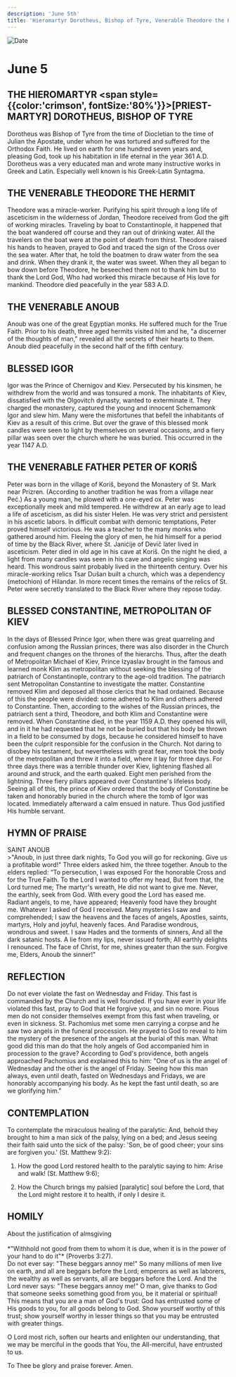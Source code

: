 ```yaml
---
description: 'June 5th'
title: 'Hieromartyr Dorotheus, Bishop of Tyre, Venerable Theodore the Hermit, Venerable Anoub, Blessed Igor'
---
```


<CustomPaginator />
<RunningHead />

<Image src="/title-imprint.png" height={68} width={50} alt="Date" className="title-imprint"/>

# <div id="date">June <Image className="four-dot" src="/four-dot.png" height={15} width={15} alt="" />5</div>

## THE HIEROMARTYR <span style={{color:'crimson', fontSize:'80%'}}>[PRIEST-MARTYR]</span> DOROTHEUS, BISHOP OF TYRE

Dorotheus was Bishop of Tyre from the time of Diocletian to the time of Julian the Apostate, under whom he was tortured and suffered for the Orthodox Faith. He lived on earth for one hundred seven years and, pleasing God, took up his habitation in life eternal in the year 361 A.D. Dorotheus was a very educated man and wrote many instructive works in Greek and Latin. Especially well known is his Greek-Latin Syntagma.

## THE VENERABLE THEODORE THE HERMIT

Theodore was a miracle-worker. Purifying his spirit through a long life of asceticism in the wilderness of Jordan, Theodore received from God the gift of working miracles. Traveling by boat to Constantinople, it happened that the boat wandered off course and they ran out of drinking water. All the travelers on the boat were at the point of death from thirst. Theodore raised his hands to heaven, prayed to God and traced the sign of the Cross over the sea water. After that, he told the boatmen to draw water from the sea and drink. When they drank it, the water was sweet. When they all began to bow down before Theodore, he beseeched them not to thank him but to thank the Lord God, Who had worked this miracle because of His love for mankind. Theodore died peacefully in the year 583 A.D.

## THE VENERABLE ANOUB

Anoub was one of the great Egyptian monks. He suffered much for the True Faith. Prior to his death, three aged hermits visited him and he, "a discerner of the thoughts of man," revealed all the secrets of their hearts to them. Anoub died peacefully in the second half of the fifth century.

## BLESSED IGOR

Igor was the Prince of Chernigov and Kiev. Persecuted by his kinsmen, he withdrew from the world and was tonsured a monk. The inhabitants of Kiev, dissatisfied with the Olgovitch dynasty, wanted to exterminate it. They charged the monastery, captured the young and innocent Schemamonk Igor and slew him. Many were the misfortunes that befell the inhabitants of Kiev as a result of this crime. But over the grave of this blessed monk candles were seen to light by themselves on several occasions, and a fiery pillar was seen over the church where he was buried. This occurred in the year 1147 A.D.

## THE VENERABLE FATHER PETER OF KORIŠ

Peter was born in the village of Koriš, beyond the Monastery of St. Mark near Prizren. (According to another tradition he was from a village near Peć.) As a young man, he plowed with a one-eyed ox. Peter was exceptionally meek and mild tempered. He withdrew at an early age to lead a life of asceticism, as did his sister Helen. He was very strict and persistent in his ascetic labors. In difficult combat with demonic temptations, Peter proved himself victorious. He was a teacher to the many monks who gathered around him. Fleeing the glory of men, he hid himself for a period of time by the Black River, where St. Janićije of Devič later lived in asceticism. Peter died in old age in his cave at Koriš. On the night he died, a light from many candles was seen in his cave and angelic singing was heard. This wondrous saint probably lived in the thirteenth century. Over his miracle-working relics Tsar Dušan built a church, which was a dependency (metochion) of Hilandar. In more recent times the remains of the relics of St. Peter were secretly translated to the Black River where they repose today.

## BLESSED CONSTANTINE, METROPOLITAN OF KIEV

In the days of Blessed Prince Igor, when there was great quarreling and confusion among the Russian princes, there was also disorder in the Church and frequent changes on the thrones of the hierarchs. Thus, after the death of Metropolitan Michael of Kiev, Prince Izyaslav brought in the famous and learned monk Klim as metropolitan without seeking the blessing of the patriarch of Constantinople, contrary to the age-old tradition. The patriarch sent Metropolitan Constantine to investigate the matter. Constantine removed Klim and deposed all those clerics that he had ordained. Because of this the people were divided: some adhered to Klim and others adhered to Constantine. Then, according to the wishes of the Russian princes, the patriarch sent a third, Theodore, and both Klim and Constantine were removed. When Constantine died, in the year 1159 A.D. they opened his will, and in it he had requested that he not be buried but that his body be thrown in a field to be consumed by dogs, because he considered himself to have been the culprit responsible for the confusion in the Church. Not daring to disobey his testament, but nevertheless with great fear, men took the body of the metropolitan and threw it into a field, where it lay for three days. For three days there was a terrible thunder over Kiev, lightening flashed all around and struck, and the earth quaked. Eight men perished from the lightning. Three fiery pillars appeared over Constantine's lifeless body. Seeing all of this, the prince of Kiev ordered that the body of Constantine be taken and honorably buried in the church where the tomb of Igor was located. Immediately afterward a calm ensued in nature. Thus God justified His humble servant.


## HYMN OF PRAISE
<div style={{textAlign:'center', color:'crimson', fontWeight:'bold'}}>
SAINT ANOUB
</div>
>"Anoub, in just three dark nights,  
To God you will go for reckoning.  
Give us a profitable word!"  
Three elders asked him, the three together.  
Anoub to the elders replied:  
“To persecution, I was exposed  
For the honorable Cross and for the True Faith.  
To the Lord I wanted to offer my head,  
But from that, the Lord turned me;  
The martyr's wreath, He did not want to give me.  
Never, the earthly, seek from God.  
With every good the Lord has eased me.  
Radiant angels, to me, have appeared;  
Heavenly food have they brought me.  
Whatever I asked of God I received.  
Many mysteries I saw and comprehended;  
I saw the heavens and the faces of angels,  
Apostles, saints, martyrs,  
Holy and joyful, heavenly faces.  
And Paradise wondrous, wondrous and sweet.  
I saw Hades and the torments of sinners,  
And all the dark satanic hosts.  
A lie from my lips, never issued forth;  
All earthly delights I renounced.  
The face of Christ, for me, shines greater than the sun.  
Forgive me, Elders, Anoub the sinner!"  

## REFLECTION

Do not ever violate the fast on Wednesday and Friday. This fast is commanded by the Church and is well founded. If you have ever in your life violated this fast, pray to God that He forgive you, and sin no more. Pious men do not consider themselves exempt from this fast when traveling, or even in sickness. St. Pachomius met some men carrying a corpse and he saw two angels in the funeral procession. He prayed to God to reveal to him the mystery of the presence of the angels at the burial of this man. What good did this man do that the holy angels of God accompanied him in procession to the grave? According to God's providence, both angels approached Pachomius and explained this to him: "One of us is the angel of Wednesday and the other is the angel of Friday. Seeing how this man always, even until death, fasted on Wednesdays and Fridays, we are honorably accompanying his body. As he kept the fast until death, so are we glorifying him."

## CONTEMPLATION

To contemplate the miraculous healing of the paralytic: And, behold they brought to him a man sick of the palsy, lying on a bed; and Jesus seeing their faith said unto the sick of the palsy: 'Son, be of good cheer; your sins are forgiven you.'  (St. Matthew 9:2):

1. How the good Lord restored health to the paralytic saying to him: Arise and walk! (St. Matthew 9:6);

2. How the Church brings my palsied [paralytic] soul before the Lord, that the Lord might restore it to health, if only I desire it.


## HOMILY
<div style={{textAlign:'center', color:'crimson', fontWeight:'bold'}}>
About the justification of almsgiving
</div>
<br />
<div style={{textAlign:'right'}}>
*"Withhold not good from them to whom it is due, when it is in the power of your hand to do it"* (Proverbs 3:27).
</div>
Do not ever say: "These beggars annoy me!" So many millions of men live on earth, and all are beggars before the Lord; emperors as well as laborers, the wealthy as well as servants, all are beggars before the Lord. And the Lord never says: "These beggars annoy me!" O man, give thanks to God that someone seeks something good from you, be it material or spiritual! This means that you are a man of God's trust: God has entrusted some of His goods to you, for all goods belong to God. Show yourself worthy of this trust; show yourself worthy in lesser things so that you may be entrusted with greater things.

O Lord most rich, soften our hearts and enlighten our understanding, that we may be merciful in the goods that You, the All-merciful, have entrusted to us.

To Thee be glory and praise forever. Amen.